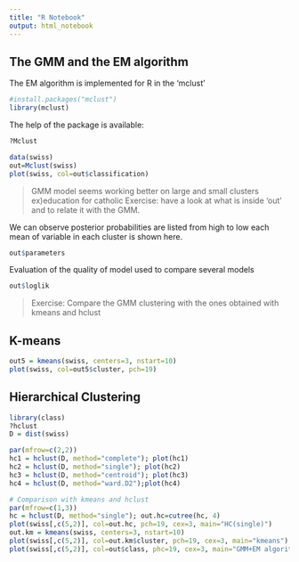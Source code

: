 ```yaml
---
title: "R Notebook"
output: html_notebook
---
```



## The GMM and the EM algorithm

The EM algorithm is implemented for R in the 'mclust'

```r
#install.packages("mclust")
library(mclust)
```

The help of the package is available:

```r
?Mclust
```

```r
data(swiss)
out=Mclust(swiss)
plot(swiss, col=out$classification)
```
> GMM model seems working better on large and small clusters ex)education for catholic
> Exercise: have a look at what is inside 'out' and to relate it with the GMM.

We can observe posterior probabilities are listed from high to low
each mean of variable in each cluster is shown here.
```r
out$parameters
```

Evaluation of the quality of model used to compare several models
```r
out$loglik
```

> Exercise: Compare the GMM clustering with the ones obtained with kmeans and hclust

## K-means
```r
out5 = kmeans(swiss, centers=3, nstart=10)
plot(swiss, col=out5$cluster, pch=19)
```

## Hierarchical Clustering
```r

library(class)
?hclust
D = dist(swiss)

par(mfrow=c(2,2))
hc1 = hclust(D, method="complete"); plot(hc1)
hc2 = hclust(D, method="single"); plot(hc2)
hc3 = hclust(D, method="centroid"); plot(hc3)
hc4 = hclust(D, method="ward.D2");plot(hc4)
```


```r

# Comparison with kmeans and hclust 
par(mfrow=c(1,3))
hc = hclust(D, method="single"); out.hc=cutree(hc, 4)
plot(swiss[,c(5,2)], col=out.hc, pch=19, cex=3, main="HC(single)")
out.km = kmeans(swiss, centers=3, nstart=10)
plot(swiss[,c(5,2)], col=out.km$cluster, pch=19, cex=3, main="kmeans")
plot(swiss[,c(5,2)], col=out$class, phc=19, cex=3, main="GMM+EM algorithm")
```

